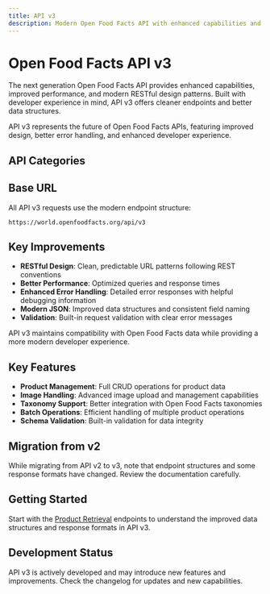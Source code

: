 ```yaml
---
title: API v3
description: Modern Open Food Facts API with enhanced capabilities and improved performance
---
```



# Open Food Facts API v3

The next generation Open Food Facts API provides enhanced capabilities, improved performance, and modern RESTful design patterns. Built with developer experience in mind, API v3 offers cleaner endpoints and better data structures.

<Callout type="info">
API v3 represents the future of Open Food Facts APIs, featuring improved design, better error handling, and enhanced developer experience.
</Callout>

## API Categories

<Cards>
  <Card
    title="Read Requests"
    description="Modern endpoints for retrieving product data with improved performance"
    href="/docs/v3/read-requests"
  />
  <Card
    title="Write Requests"
    description="Enhanced endpoints for creating and updating product information"
    href="/docs/v3/write-requests"
  />
</Cards>

## Base URL

All API v3 requests use the modern endpoint structure:

```
https://world.openfoodfacts.org/api/v3
```

## Key Improvements

- **RESTful Design**: Clean, predictable URL patterns following REST conventions
- **Better Performance**: Optimized queries and response times
- **Enhanced Error Handling**: Detailed error responses with helpful debugging information
- **Modern JSON**: Improved data structures and consistent field naming
- **Validation**: Built-in request validation with clear error messages

<Callout type="success">
API v3 maintains compatibility with Open Food Facts data while providing a more modern developer experience.
</Callout>

## Key Features

- **Product Management**: Full CRUD operations for product data
- **Image Handling**: Advanced image upload and management capabilities
- **Taxonomy Support**: Better integration with Open Food Facts taxonomies
- **Batch Operations**: Efficient handling of multiple product operations
- **Schema Validation**: Built-in validation for data integrity

## Migration from v2

<Callout type="warn">
While migrating from API v2 to v3, note that endpoint structures and some response formats have changed. Review the documentation carefully.
</Callout>

## Getting Started

Start with the [Product Retrieval](/docs/v3/read-requests) endpoints to understand the improved data structures and response formats in API v3.

## Development Status

API v3 is actively developed and may introduce new features and improvements. Check the changelog for updates and new capabilities.
